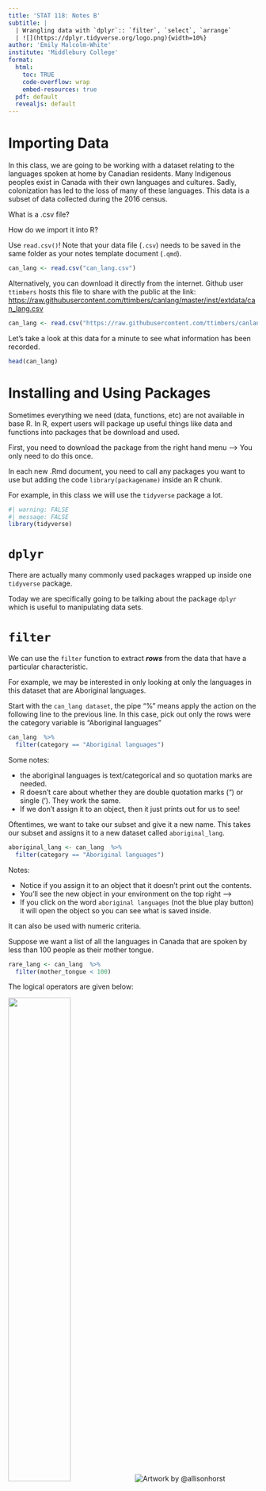 ```yaml
---
title: 'STAT 118: Notes B'
subtitle: |
  | Wrangling data with `dplyr`:: `filter`, `select`, `arrange`
  | ![](https://dplyr.tidyverse.org/logo.png){width=10%}
author: 'Emily Malcolm-White'
institute: 'Middlebury College'
format:
  html: 
    toc: TRUE
    code-overflow: wrap
    embed-resources: true
  pdf: default
  revealjs: default
---
```


# Importing Data

In this class, we are going to be working with a dataset relating to the languages spoken at home by Canadian residents. Many Indigenous peoples exist in Canada with their own languages and cultures. Sadly, colonization has led to the loss of many of these languages. This data is a subset of data collected during the 2016 census.

What is a .csv file?

How do we import it into R?

Use `read.csv()`! Note that your data file (`.csv`) needs to be saved in the same folder as your notes template document (`.qmd`).

```r
can_lang <- read.csv("can_lang.csv")
```

Alternatively, you can download it directly from the internet. Github user `ttimbers` hosts this file to share with the public at the link: <https://raw.githubusercontent.com/ttimbers/canlang/master/inst/extdata/can_lang.csv>

```r
can_lang <- read.csv("https://raw.githubusercontent.com/ttimbers/canlang/master/inst/extdata/can_lang.csv")
```

Let's take a look at this data for a minute to see what information has been recorded.

```r
head(can_lang)
```

# Installing and Using Packages

Sometimes everything we need (data, functions, etc) are not available in base R. In R, expert users will package up useful things like data and functions into packages that be download and used.

First, you need to download the package from the right hand menu --\> You only need to do this once.

In each new .Rmd document, you need to call any packages you want to use but adding the code `library(packagename)` inside an R chunk.

For example, in this class we will use the `tidyverse` package a lot.

```r
#| warning: FALSE
#| message: FALSE
library(tidyverse)
```

# `dplyr`

There are actually many commonly used packages wrapped up inside one `tidyverse` package.

Today we are specifically going to be talking about the package `dplyr` which is useful to manipulating data sets.

# `filter`

We can use the `filter` function to extract ***rows*** from the data that have a particular characteristic.

For example, we may be interested in only looking at only the languages in this dataset that are Aboriginal languages.

Start with the `can_lang dataset`, the pipe "%" means apply the action on the following line to the previous line. In this case, pick out only the rows were the category variable is "Aboriginal languages"

```r
can_lang  %>%              
  filter(category == "Aboriginal languages")   
```

Some notes:

-   the aboriginal languages is text/categorical and so quotation marks are needed.
-   R doesn't care about whether they are double quotation marks (") or single ('). They work the same.
-   If we don't assign it to an object, then it just prints out for us to see!

Oftentimes, we want to take our subset and give it a new name. This takes our subset and assigns it to a new dataset called `aboriginal_lang`.

```r
aboriginal_lang <- can_lang  %>%              
  filter(category == "Aboriginal languages")  
```

Notes:

-   Notice if you assign it to an object that it doesn't print out the contents.
-   You'll see the new object in your environment on the top right ---\>
-   If you click on the word `aboriginal languages` (not the blue play button) it will open the object so you can see what is saved inside.

It can also be used with numeric criteria.

Suppose we want a list of all the languages in Canada that are spoken by less than 100 people as their mother tongue.

```r
rare_lang <- can_lang  %>%              
  filter(mother_tongue < 100) 
```

The logical operators are given below:

![](https://ehsanx.github.io/intro2R/images/logical.png){width="50%"}
![Artwork by @allisonhorst](https://cdn.myportfolio.com/45214904-6a61-4e23-98d6-b140f8654a40/cb8d9c50-f48e-4c6d-a5b3-1d30ce0be2ad_rw_1920.png?h=1a879eda58a5efbf709ad0a59d784f98)

# `select`

`select` is used to extract only certain ***columns***. For example, perhaps we only want to print out a list names of the aboriginal languages (language column).

```r
aboriginal_lang %>% 
  select(language)
```

We can combine criteria together as well in one command with multiple pipes:

```r
can_lang %>% 
  filter(category == "Aboriginal languages") %>% 
  select(language)
```

# `arrange`

The `arrange` function allows us to order the rows of the data frame by the values of a particular column.

For example, arrange all the aboriginal languages in canada by from most to least spoken as mother tongue.

```r
aboriginal_lang %>% 
  arrange(desc(mother_tongue)) 
```

Note:

-   use arrange(variable) to go from least to most
-   use arrange(desc(variable)) to go from most to least, arrange(-variable) also works

# `slice`

The slice function will allow us to pick only a subset of the rows based on their numeric order (1st through last).

For example, if I want a list of the 10 most commonly spoken aboriginal languages.

```r
aboriginal_lang %>% 
  arrange(desc(mother_tongue)) %>% 
  slice(1:10) %>% 
  select(language, mother_tongue) #optional
```

# Brain Break

Students at Allison Bernard Memorial High School in Eskasoni, Cape Breton recorded Paul McCartney's Blackbird in their native Mi'kmaq language.
[https://www.youtube.com/watch?v=99-LoEkAA3w](https://www.youtube.com/watch?v=99-LoEkAA3w)

<iframe width="560" height="315" src="https://www.youtube.com/embed/99-LoEkAA3w" title="YouTube video player" frameborder="0" allow="accelerometer; autoplay; clipboard-write; encrypted-media; gyroscope; picture-in-picture; web-share" allowfullscreen></iframe>

